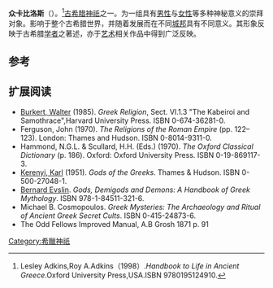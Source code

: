 {{expand|time=2013-10-15T08:24:27+00:00}}
{{Infobox deity|type=Greek
| image = Relief Samothrace Louvre Ma697.jpg
| caption = 卡比洛斯的艺术形象
| name = 卡比洛斯
}}
'''众卡比洛斯'''（{{lang-en|Cabeiri}}）。<ref>Lesley Adkins,Roy A.Adkins（1998）.''Handbook to Life in Ancient Greece''.Oxford University Press,USA.ISBN 9780195124910.</ref>[[古希腊|古希腊]][[神祇|神祇]]之一。为一组具有[[男性|男性]]与[[女性|女性]]等多种神秘意义的崇拜对象。影响于整个古希腊世界，并随着发展而在不同[[城邦|城邦]]具有不同意义。其形象反映于古希腊[[学者|学者]]之著述，亦于[[艺术|艺术]]相关作品中得到广泛反映。

== 参考 ==
{{reflist}}

==扩展阅读==
<!--how much of this still represents EB 1911 text? specific passages should be attrib. to EB 1911:{{Wikisource1911Enc|Cabeiri}}-->
*[[Walter_Burkert|Burkert, Walter]] (1985). ''Greek Religion'', Sect. VI.1.3 "The Kabeiroi and Samothrace",Harvard University Press. ISBN 0-674-36281-0.
*Ferguson, John (1970). ''The Religions of the Roman Empire'' (pp. 122–123). London: Thames and Hudson. ISBN 0-8014-9311-0.
* Hammond, N.G.L. & Scullard, H.H. (Eds.) (1970). ''The Oxford Classical Dictionary'' (p. 186). Oxford: Oxford University Press. ISBN 0-19-869117-3.
*[[Karl_Kerenyi|Kerenyi, Karl]] (1951). ''Gods of the Greeks''. Thames & Hudson. ISBN 0-500-27048-1.
*[[Bernard_Evslin|Bernard Evslin]]. ''Gods, Demigods and Demons: A Handbook of Greek Mythology''. ISBN 978-1-84511-321-6.
*Michael B. Cosmopoulos. ''Greek Mysteries: The Archaeology and Ritual of Ancient Greek Secret Cults''. ISBN 0-415-24873-6.
* The Odd Fellows Improved Manual, A.B Grosh 1871 p. 91

{{古希腊}}

[[Category:希臘神祇|Category:希臘神祇]]